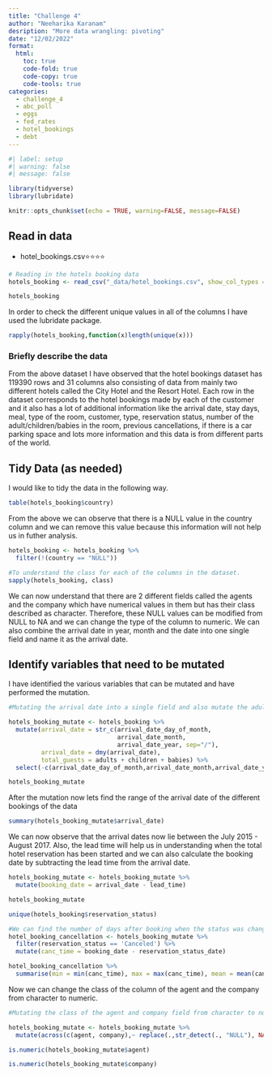 ```yaml
---
title: "Challenge 4"
author: "Neeharika Karanam"
desription: "More data wrangling: pivoting"
date: "12/02/2022"
format:
  html:
    toc: true
    code-fold: true
    code-copy: true
    code-tools: true
categories:
  - challenge_4
  - abc_poll
  - eggs
  - fed_rates
  - hotel_bookings
  - debt
---
```


```r
#| label: setup
#| warning: false
#| message: false

library(tidyverse)
library(lubridate)

knitr::opts_chunk$set(echo = TRUE, warning=FALSE, message=FALSE)
```

## Read in data

-   hotel_bookings.csv⭐⭐⭐⭐


```r
# Reading in the hotels booking data
hotels_booking <- read_csv("_data/hotel_bookings.csv", show_col_types = FALSE)

hotels_booking
```

In order to check the different unique values in all of the columns I have used the lubridate package.

```r
rapply(hotels_booking,function(x)length(unique(x)))
```

### Briefly describe the data

From the above dataset I have observed that the hotel bookings dataset has 119390 rows and 31 columns also consisting of data from mainly two different hotels called the City Hotel and the Resort Hotel. Each row in the dataset corresponds to the hotel bookings made by each of the customer and it also has a lot of additional information like the arrival date, stay days, meal, type of the room, customer, type, reservation status, number of the adult/children/babies in the room, previous cancellations, if there is a car parking space and lots more information and this data is from different parts of the world.

## Tidy Data (as needed)

I would like to tidy the data in the following way.

```r

table(hotels_booking$country)
```

From the above we can observe that there is a NULL value in the country column and we can remove this value because this information will not help us in futher analysis.

```r
hotels_booking <- hotels_booking %>% 
  filter(!(country == "NULL"))

```

```r
#To understand the class for each of the columns in the dataset.
sapply(hotels_booking, class)
```

We can now understand that there are 2 different fields called the agents and the company which have numerical values in them but has their class described as character. Therefore, these NULL values can be modified from NULL to NA and we can change the type of the column to numeric. We can also combine the arrival date in year, month and the date into one single field and name it as the arrival date.

## Identify variables that need to be mutated

I have identified the various variables that can be mutated and have performed the mutation.

```r
#Mutating the arrival date into a single field and also mutate the adults, babies and children in order to get the total guests in the hotel.

hotels_booking_mutate <- hotels_booking %>% 
  mutate(arrival_date = str_c(arrival_date_day_of_month,
                              arrival_date_month,
                              arrival_date_year, sep="/"),
         arrival_date = dmy(arrival_date),
         total_guests = adults + children + babies) %>% 
  select(-c(arrival_date_day_of_month,arrival_date_month,arrival_date_year))

hotels_booking_mutate
```
After the mutation now lets find the range of the arrival date of the different bookings of the data

```r
summary(hotels_booking_mutate$arrival_date)
```

We can now observe that the arrival dates now lie between the July 2015 - August 2017. Also, the lead time will help us in understanding when the total hotel reservation has been started and we can also calculate the booking date by subtracting the lead time from the arrival date.

```r
hotels_booking_mutate <- hotels_booking_mutate %>%
  mutate(booking_date = arrival_date - lead_time)

hotels_booking_mutate
```
```r
unique(hotels_booking$reservation_status)
```

```r
#We can find the number of days after booking when the status was changed to cancelled
hotel_booking_cancellation <- hotels_booking_mutate %>%
  filter(reservation_status == 'Canceled') %>%
  mutate(canc_time = booking_date - reservation_status_date)

hotel_booking_cancellation %>%
  summarise(min = min(canc_time), max = max(canc_time), mean = mean(canc_time), median = median(canc_time))
```

Now we can change the class of the column of the agent and the company from character to numeric.

```r
#Mutating the class of the agent and company field from character to numeric

hotels_booking_mutate <- hotels_booking_mutate %>%
  mutate(across(c(agent, company),~ replace(.,str_detect(., "NULL"), NA))) %>% mutate_at(vars(agent, company),as.numeric)

is.numeric(hotels_booking_mutate$agent)
```

```r
is.numeric(hotels_booking_mutate$company)
```